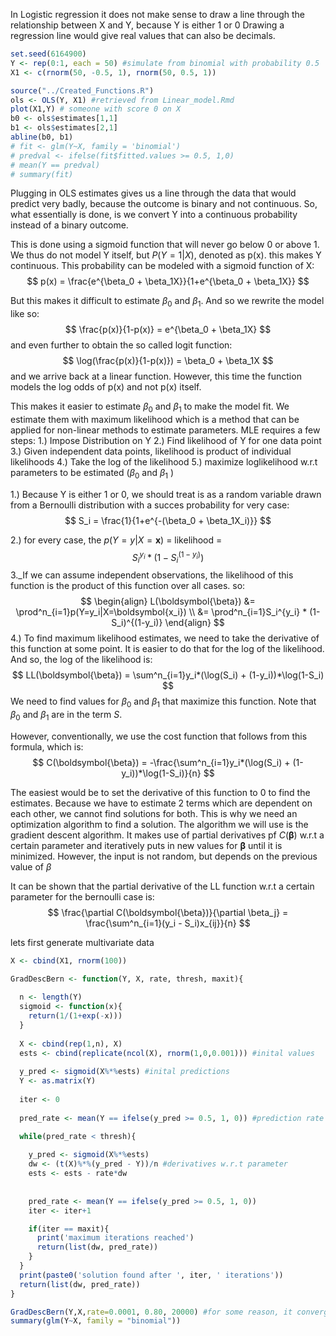 
In Logistic regression it does not make sense to draw a line through the relationship between X and Y, because Y is either 1 or 0 Drawing a regression line would give real values that can also be decimals.
```r
set.seed(6164900)
Y <- rep(0:1, each = 50) #simulate from binomial with probability 0.5
X1 <- c(rnorm(50, -0.5, 1), rnorm(50, 0.5, 1))

```

```r
source("../Created_Functions.R")
ols <- OLS(Y, X1) #retrieved from Linear_model.Rmd
plot(X1,Y) # someone with score 0 on X
b0 <- ols$estimates[1,1]
b1 <- ols$estimates[2,1]
abline(b0, b1)
# fit <- glm(Y~X, family = 'binomial')
# predval <- ifelse(fit$fitted.values >= 0.5, 1,0)
# mean(Y == predval)
# summary(fit)

```
Plugging in OLS estimates gives us a line through the data that would predict very badly, because the outcome is binary and not continuous. So, what essentially is done, is we convert Y into a continuous probability instead of a binary outcome.

This is done using a sigmoid function that will never go below 0 or above 1. We thus do not model Y itself, but $P(Y = 1|X)$, denoted as p(x). this makes Y continuous. This probability can be modeled with a sigmoid function of X:
$$
p(x) = \frac{e^{\beta_0 + \beta_1X}}{1+e^{\beta_0 + \beta_1X}}
$$


But this makes it difficult to estimate $\beta_0$ and $\beta_1$. 
And so we rewrite the model like so:
$$
\frac{p(x)}{1-p(x)} = e^{\beta_0 + \beta_1X}
$$
and even further to obtain the so called logit function:
$$
\log(\frac{p(x)}{1-p(x)}) = \beta_0 + \beta_1X
$$
and we arrive back at a linear function. However, this time the function models the log odds of p(x) and not p(x) itself.


This makes it easier to estimate $\beta_0$ and $\beta_1$ to make the model fit.
We estimate them with maximum likelihood which is a method that can be applied for non-linear methods to estimate parameters.
MLE requires a few steps:
1.) Impose Distribution on Y
2.) Find likelihood of Y for one data point
3.) Given independent data points, likelihood is product of individual likelihoods
4.) Take the log of the likelihood
5.) maximize loglikelihood w.r.t parameters to be estimated ($\beta_0$ and $\beta_1$ )

1.) Because Y is either 1 or 0, we should treat is as a random variable drawn from a Bernoulli distribution with a succes probability for very case:
$$
S_i = \frac{1}{1+e^{-(\beta_0 + \beta_1X_i)}}
$$

2.) for every case, the $p(Y=y|X=\boldsymbol{x})$ = likelihood =
$$
S_i^{y_i} * (1- S_i^{(1-y_i)})
$$
3._If we can assume independent observations, the likelihood of this function is the product of this function over all cases.
so:
$$
\begin{align}
L(\boldsymbol{\beta}) &= \prod^n_{i=1}p(Y=y_i|X=\boldsymbol{x_i}) \\
&= \prod^n_{i=1}S_i^{y_i} * (1- S_i)^{(1-y_i)}
\end{align}
$$
4.) To find maximum likelihood estimates, we need to take the derivative of this function at some point. It is easier to do that for the log of the likelihood. And so, the log of the likelihood is:
$$
LL(\boldsymbol{\beta}) = \sum^n_{i=1}y_i*(\log(S_i) + (1-y_i))*\log(1-S_i)
$$
We need to find values for $\beta_0$ and $\beta_1$ that maximize this function. Note that $\beta_0$ and $\beta_1$ are in the term $S$.

However, conventionally, we use the cost function that follows from this formula, which is:
$$
C(\boldsymbol{\beta}) = -\frac{\sum^n_{i=1}y_i*(\log(S_i) + (1-y_i))*\log(1-S_i)}{n}
$$

The easiest would be to set the derivative of this function to 0 to find the estimates. Because we have to estimate 2 terms which are dependent on each other, we cannot find solutions for both. This is why we need an optimization algorithm to find a solution. The algorithm we will use is the gradient descent algorithm. It makes use of partial derivatives pf $C(\boldsymbol{\beta})$ w.r.t a certain parameter and iteratively puts in new values for $\boldsymbol{\beta}$ until it is minimized. However, the input is not random, but depends on the previous value of $\beta$

It can be shown that the partial derivative of the LL function w.r.t a certain parameter for the bernoulli case is:
$$
\frac{\partial C(\boldsymbol{\beta})}{\partial \beta_j} = \frac{\sum^n_{i=1}(y_i - S_i)x_{ij}}{n}
$$ 

lets first generate multivariate data
```r
X <- cbind(X1, rnorm(100))
```

```r
GradDescBern <- function(Y, X, rate, thresh, maxit){
  
  n <- length(Y)
  sigmoid <- function(x){
    return(1/(1+exp(-x)))
  }
  
  X <- cbind(rep(1,n), X)
  ests <- cbind(replicate(ncol(X), rnorm(1,0,0.001))) #inital values
  
  y_pred <- sigmoid(X%*%ests) #inital predictions
  Y <- as.matrix(Y)
  
  iter <- 0
  
  pred_rate <- mean(Y == ifelse(y_pred >= 0.5, 1, 0)) #prediction rate

  while(pred_rate < thresh){
    
    y_pred <- sigmoid(X%*%ests)
    dw <- (t(X)%*%(y_pred - Y))/n #derivatives w.r.t parameter
    ests <- ests - rate*dw
    
    
    pred_rate <- mean(Y == ifelse(y_pred >= 0.5, 1, 0))
    iter <- iter+1

    if(iter == maxit){
      print('maximum iterations reached')
      return(list(dw, pred_rate))
    }
  }
  print(paste0('solution found after ', iter, ' iterations'))
  return(list(dw, pred_rate))
}  

GradDescBern(Y,X,rate=0.0001, 0.80, 20000) #for some reason, it converges on 0.52 instead of 0.69
summary(glm(Y~X, family = "binomial"))

```